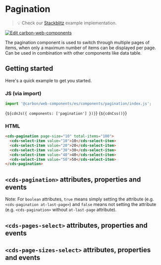 
<Meta of={PaginationStories} />

# Pagination

> 💡 Check our
> [Stackblitz](https://stackblitz.com/github/carbon-design-system/carbon/tree/main/packages/web-components/examples/components/pagination)
> example implementation.

[![Edit carbon-web-components](https://developer.stackblitz.com/img/open_in_stackblitz.svg)](https://stackblitz.com/github/carbon-design-system/carbon/tree/main/packages/web-components/examples/components/pagination)

The pagination component is used to switch through multiple pages of items, when
only a maximum number of items can be displayed per page. Can be used in
combination with other components like data table.

## Getting started

Here's a quick example to get you started.

### JS (via import)

```javascript
import '@carbon/web-components/es/components/pagination/index.js';
```

<Markdown>{`${cdnJs({ components: ['pagination'] })}`}</Markdown>
<Markdown>{`${cdnCss()}`}</Markdown>

### HTML

```html
<cds-pagination page-size="10" total-items="100">
  <cds-select-item value="10">10</cds-select-item>
  <cds-select-item value="20">20</cds-select-item>
  <cds-select-item value="30">30</cds-select-item>
  <cds-select-item value="40">40</cds-select-item>
  <cds-select-item value="50">50</cds-select-item>
</cds-pagination>
```

## `<cds-pagination>` attributes, properties and events

Note: For `boolean` attributes, `true` means simply setting the attribute (e.g.
`<cds-pagination at-last-page>`) and `false` means not setting the attribute
(e.g. `<cds-pagination>` without `at-last-page` attribute).

<ArgTypes of="cds-pagination" />

## `<cds-pages-select>` attributes, properties and events

<ArgTypes of="cds-pages-select" />

## `<cds-page-sizes-select>` attributes, properties and events

<ArgTypes of="cds-page-sizes-select" />
